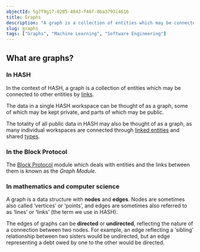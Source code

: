 ```yaml
---
objectId: 5g7f9g17-0205-4043-f46f-0ba3793i4616
title: Graphs
description: "A graph is a collection of entities which may be connected to other entities by links."
slug: graphs
tags: ["Graphs", "Machine Learning", "Software Engineering"]
---
```


## What are graphs?

### In HASH

In the context of HASH, a graph is a collection of entities which may be connected to other entities by [links](/glossary/links).

The data in a single HASH workspace can be thought of as a graph, some of which may be kept private, and parts of which may be public.

The totality of all public data in HASH may also be thought of as a graph, as many individual workspaces are connected through [linked entities](/glossary/entities#Linked-entities) and shared [types](/glossary/types).

### In the Block Protocol

The [Block Protocol](/glossary/block-protocol) module which deals with entities and the links between them is known as the _Graph Module_.

### In mathematics and computer science

A graph is a data structure with **nodes** and **edges**. Nodes are sometimes also called ‘vertices’ or ‘points’, and edges are sometimes also referred to as ‘lines’ or ‘links’ (the term we use in HASH).

The edges of graphs can be **directed** or **undirected**, reflecting the nature of a connection between two nodes. For example, an edge reflecting a ‘sibling’ relationship between two sisters would be undirected, but an edge representing a debt owed by one to the other would be directed.
